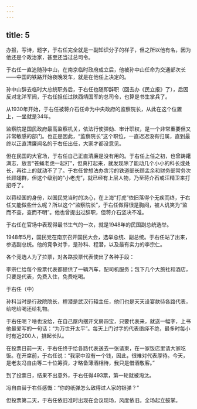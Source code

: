 ```yaml
---
---
---
```

title: 5
---



办报，写诗，题字，于右任完全就是一副知识分子的样子，但之所以他有名，因为他还是个政治家，甚至还当过总司令。

于右任一直追随孙中山，在南京临时政府成立后，他被孙中山任命为交通部次长——中国的铁路开始夜晚发车，就是在他任上决定的。

孙中山辞去临时大总统职务后，于右任也随即辞职（回去办《民立报》了），后因反对北洋军阀，于右任担任过陕西靖国军的总司令，也算是书生掌兵了。

从1930年开始，于右任被蒋介石任命为中央政府的监察院长，从此在这个位置上，一坐就是34年。

监察院是国民政府最高监察机关，依法行使弹劾、审计职权，是一个非常重要但又非常敏感的部门。也正是因此，“监察院长”这个职位，一直迟迟没有归属，直到最终以正直清廉闻名的于右任出任，大家才都没意见。

但在民国的大官场，于右任自己正直清廉是没有用的。于右任上任之初，也曾踌躇满志，放言“苍蝇老虎一起打”，但真打起来，就发现除了能动几个小小的科长或处长，再往上的就动不了了。于右任曾想法办贪污的铁道部长顾孟余和财务部常务次长顾翊群，但这个级别的“小老虎”，就已经有上层人物，乃至蒋介石或汪精卫来打招呼了。

以蒋经国的身份，以国民党当时的决心，在上海“打虎”依旧落得个无疾而终，于右任又能做些什么呢？所以这个“监察院长”，于右任做得很是胸闷，被人讥笑为“监而不查，查而不明”。他也曾提出过辞职，但蒋介石坚决不准。

于右任在官场中表现得最书生气的一次，就是1948年的民国副总统选举。

1948年5月，国民党在南京召开国民大会，选举总统、副总统。于右任站了出来，参选副总统。他的竞争对手，是孙科、程潜，以及最有实力的李宗仁。

各个竞选人为了拉票，对各路投票代表使出了各种手段：

李宗仁给每个投票代表都提供了一辆汽车，配司机服务；包下几个大旅社和酒店，只要是代表，免费入住，免费吃喝。

于右任（中）



孙科当时是行政院院长，程潜是武汉行辕主任，他们也是天天设宴款待各路代表，给吃给喝还给礼物。

于右任呢？啥也没给，在自己屋内摆开文房四宝，只要代表来，就送一幅字，上书他最爱写的一句话：“为万世开太平”。每天上门讨字的代表络绎不绝，最多时每小时有近200人，排起长队。

在投票日前一天，于右任终于给各路代表送去一张请柬，在一家饭店里请大家吃饭。在开席前，于右任说：“我家中没有一个钱，因此，很难对代表厚待。今天，是老友冯自由等二十位筹资，才略备薄酒相待，我只是借酒敬客。”

到了投票日，结果不出意外，于右任得493票，第一轮就被淘汰。

冯自由替于右任感慨：“你的纸弹怎么敌得过人家的银弹？”

但投票第二天，于右任依旧准时出现在会议现场，风度依旧。全场起立鼓掌。